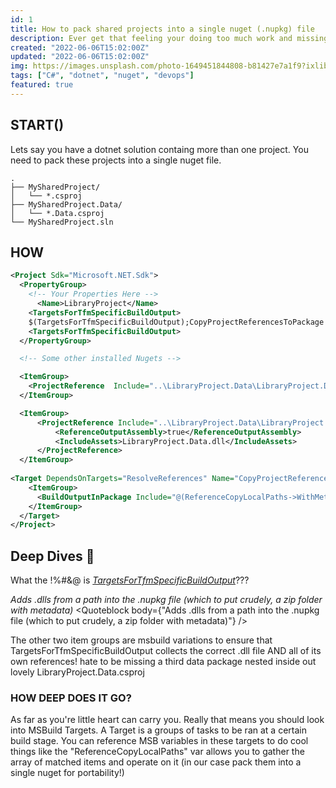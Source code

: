 ```yaml
---
id: 1
title: How to pack shared projects into a single nuget (.nupkg) file
description: Ever get that feeling your doing too much work and missing out on too much fun? Using shared libraries helps with that and bundling them in your nugets helps even more...
created: "2022-06-06T15:02:00Z"
updated: "2022-06-06T15:02:00Z"
img: https://images.unsplash.com/photo-1649451844808-b81427e7a1f9?ixlib=rb-1.2.1&ixid=MnwxMjA3fDB8MHxwaG90by1wYWdlfHx8fGVufDB8fHx8&auto=format&fit=crop&w=1470&q=80
tags: ["C#", "dotnet", "nuget", "devops"]
featured: true
---
```


## START()
Lets say you have a dotnet solution containg more than one project. You need to pack these projects into a single
nuget file. 

```
.
├── MySharedProject/
│   └── *.csproj
├── MySharedProject.Data/
│   └── *.Data.csproj
└── MySharedProject.sln
```


## HOW
```xml
<Project Sdk="Microsoft.NET.Sdk">
  <PropertyGroup>
    <!-- Your Properties Here -->
	  <Name>LibraryProject</Name>
    <TargetsForTfmSpecificBuildOutput>
    $(TargetsForTfmSpecificBuildOutput);CopyProjectReferencesToPackage
    <TargetsForTfmSpecificBuildOutput>
  </PropertyGroup>

  <!-- Some other installed Nugets -->

  <ItemGroup>
    <ProjectReference  Include="..\LibraryProject.Data\LibraryProject.Data.csproj" />
  </ItemGroup>

  <ItemGroup>
	  <ProjectReference Include="..\LibraryProject.Data\LibraryProject.Data.csproj">
		  <ReferenceOutputAssembly>true</ReferenceOutputAssembly>
		  <IncludeAssets>LibraryProject.Data.dll</IncludeAssets>
	  </ProjectReference>
  </ItemGroup>
	
<Target DependsOnTargets="ResolveReferences" Name="CopyProjectReferencesToPackage">
    <ItemGroup>
      <BuildOutputInPackage Include="@(ReferenceCopyLocalPaths->WithMetadataValue('ReferenceSourceTarget', 'ProjectReference'))"/>
    </ItemGroup>
  </Target>
</Project>
```

## Deep Dives 🌊
What the !%#&@ is *[TargetsForTfmSpecificBuildOutput](https://docs.microsoft.com/en-us/nuget/reference/msbuild-targets#targetsfortfmspecificbuildoutput)*???

*Adds .dlls from a path into the .nupkg file (which to put crudely, a zip folder with metadata)*
<Quoteblock body={"Adds .dlls from a path into the .nupkg file (which to put crudely, a zip folder with metadata)"} />

The other two item groups are msbuild variations to ensure that TargetsForTfmSpecificBuildOutput collects the correct
.dll file AND all of its own references! hate to be missing a third data package nested inside out lovely LibraryProject.Data.csproj


### HOW DEEP DOES IT GO?

As far as you're little heart can carry you. Really that means you should look into MSBuild Targets.
A Target is a groups of tasks to be ran at a certain build stage. 
You can reference MSB variables in these targets to do cool things like the "ReferenceCopyLocalPaths" var allows you
to gather the array of matched items and operate on it (in our case pack them into a single nuget for portability!)


